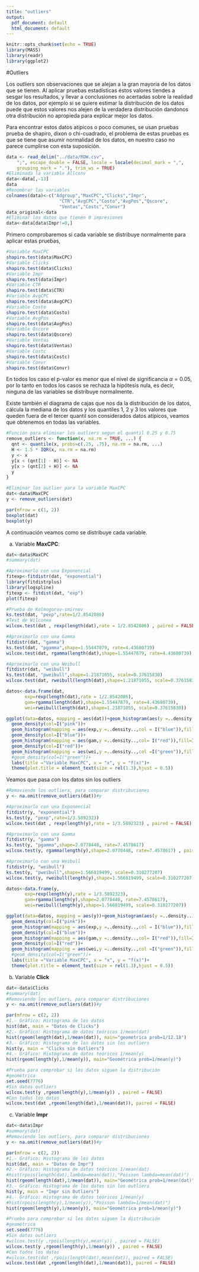 ```yaml
---
title: "outliers"
output:
  pdf_document: default
  html_document: default
---
```


```r
knitr::opts_chunk$set(echo = TRUE)
library(MASS)
library(readr)
library(ggplot2)
```

#Outliers 

Los outliers son observaciones que se alejan a la gran mayoria de los datos que se tienen. Al aplicar pruebas estadísticas éstos valores tiendes a sesgar los resultados, y llevar a conclusiones no acertadas sobre la realidad de los datos, por ejemplo si se quiere estimar la distribución de los datos puede que estos valores nos alejen de la verdadera distribución dandonos otra distribución no apropieda para explicar mejor los datos.

Para encontrar estos datos atípicos o poco comunes, se usan pruebas prueba de shapiro, dixon o chi-cuadrado, el problema de estas pruebas es que se tiene que asumir normalidad de los datos, en nuestro caso no parece cumplirse con esta suposición.

```r
data <- read_delim("../data/ROW.csv", 
    ";", escape_double = FALSE, locale = locale(decimal_mark = ",", 
    grouping_mark = "."), trim_ws = TRUE)
#Eliminada la variable Allconv
data<-data[,-13]
data
#Renombrar las variables
colnames(data)<-c("Adgroup","MaxCPC","Clicks","Impr",
                    "CTR","AvgCPC","Costo","AvgPos","Qscore",
                    "Ventas","Costc","Convr")
data_original<-data
#Eliminar los datos que tienen 0 impresiones
data<-data[data$Impr!=0,]
```

Primero comprobaremos si cada variable se distribuye normalmente para aplicar estas pruebas,
```r
#Variable MaxCPC
shapiro.test(data$MaxCPC)
#Variable Clicks
shapiro.test(data$Clicks)
#Variable Impr
shapiro.test(data$Impr)
#Variable CTR
shapiro.test(data$CTR)
#Variable AvgCPC
shapiro.test(data$AvgCPC)
#Variable Costo
shapiro.test(data$Costo)
#Variable AvgPos
shapiro.test(data$AvgPos)
#Variable Qscore
shapiro.test(data$Qscore)
#Variable Ventas
shapiro.test(data$Ventas)
#Variable Costc
shapiro.test(data$Costc)
#Variable Convr
shapiro.test(data$Convr)
```

En todos los caso el p-valor es menor que el nivel de significancia $\alpha=0.05$, por lo tanto en todos los casos se rechaza la hipótesis nula, es decir, ninguna de las variables se distribuye normalmente. 

Existe también el diagrama de cajas que nos da la distribución de los datos, cálcula la mediana de los datos y los quantiles 1, 2 y 3 los valores que queden fuera de el tercer quantil son considerados datos atípicos, veamos que obtenemos en todas las variables.

```r
#Función para eliminar los outliers segun el quantil 0.25 y 0.75
remove_outliers <- function(x, na.rm = TRUE, ...) {
  qnt <- quantile(x, probs=c(.25, .75), na.rm = na.rm, ...)
  H <- 1.5 * IQR(x, na.rm = na.rm)
  y <- x
  y[x < (qnt[1] - H)] <- NA
  y[x > (qnt[2] + H)] <- NA
  y
}

#Eliminar los outlier para la variable MaxCPC
dat<-data$MaxCPC
y <- remove_outliers(dat)

par(mfrow = c(1, 2))
boxplot(dat)
boxplot(y)
```

A continuación veamos como se distribuye cada variable.

a) Variable **MaxCPC**:

```r
dat<-data$MaxCPC
#summary(dat)

#Aproximarlo con una Exponencial
fitexp<-fitdistr(dat, "exponential")
library(fitdistrplus)
library(logspline)
fitexp <- fitdist(dat, "exp")
plot(fitexp)

#Prueba de Kolmogorov-smirnov
ks.test(dat, "pexp",rate=1/2.8542086)
#Test de Wilconxo
wilcox.test(dat , rexp(length(dat),rate = 1/2.8542086) , paired = FALSE)

#Aproximarlo con una Gamma
fitdistr(dat, "gamma")
ks.test(dat, "pgamma",shape=1.55447879, rate=4.43680739)
wilcox.test(dat, rgamma(length(dat),shape=1.55447879, rate=4.43680739) , paired = FALSE)

#Aproximarlo con una Weibull
fitdistr(dat, "weibull")
ks.test(dat, "pweibull",shape=1.21871055, scale=0.37615830)
wilcox.test(dat, rweibull(length(dat),shape=1.21871055, scale=0.37615830) , paired = FALSE)

datos<-data.frame(dat,
       exp=rexp(length(dat),rate = 1/2.8542086),
       gam=rgamma(length(dat),shape=1.55447879, rate=4.43680739),
       wei=rweibull(length(dat),shape=1.21871055, scale=0.37615830))

ggplot(data=datos, mapping = aes(dat))+geom_histogram(aes(y =..density..),fill=I("pink"),col=I("pink"), alpha=I(.2))+
  geom_density(col=I("pink"))+
  geom_histogram(mapping = aes(exp,y =..density..,col = I("blue")),fill=I("blue"),alpha=I(.1))+
  geom_density(col=I("blue"))+
  geom_histogram(mapping = aes(gam,y =..density..,col= I("red")),fill=I("red"),alpha=I(.1))+
  geom_density(col=I("red"))+
  geom_histogram(mapping = aes(wei,y =..density..,col =I("green")),fill=I("green"),alpha=I(.1))+
  #geom_density(col=I("green"))+
  labs(title ="Variable MaxCPC", x = "x", y = "f(x)")+
  theme(plot.title = element_text(size = rel(1.3),hjust = 0.5))
```

Veamos que pasa con los datos sin los outliers
```r
#Removiendo los outliers, para comparar distribuciones
y <- na.omit(remove_outliers(dat))#y

#Aproximarlo con una Exponencial
fitdistr(y, "exponential")
ks.test(y, "pexp",rate=1/3.5892323)
wilcox.test(dat , rexp(length(y),rate = 1/3.5892323) , paired = FALSE)

#Aproximarlo con una Gamma
fitdistr(y, "gamma")
ks.test(y, "pgamma",shape=2.0778448, rate=7.4578617)
wilcox.test(y, rgamma(length(y),shape=2.0778448, rate=7.4578617) , paired = FALSE)

#Aproximarlo con una Weibull
fitdistr(y, "weibull")
ks.test(y, "pweibull",shape=1.566819499, scale=0.310277207)
wilcox.test(y, rweibull(length(y),shape=1.566819499, scale=0.310277207) , paired = FALSE)

datos<-data.frame(y,
       exp=rexp(length(y),rate = 1/3.5892323),
       gam=rgamma(length(y),shape=2.0778448, rate=7.4578617),
       wei=rweibull(length(y),shape=1.566819499, scale=0.310277207))

ggplot(data=datos, mapping = aes(y))+geom_histogram(aes(y =..density..),fill=I("pink"),col=I("pink"), alpha=I(.2))+
  geom_density(col=I("pink"))+
  geom_histogram(mapping = aes(exp,y =..density..,col = I("blue")),fill=I("blue"),alpha=I(.1))+
  geom_density(col=I("blue"))+
  geom_histogram(mapping = aes(gam,y =..density..,col= I("red")),fill=I("red"),alpha=I(.1))+
  geom_density(col=I("red"))+
  geom_histogram(mapping = aes(wei,y =..density..,col =I("green")),fill=I("green"),alpha=I(.1))+
  #geom_density(col=I("green"))+
  labs(title ="Variable MaxCPC", x = "x", y = "f(x)")+
  theme(plot.title = element_text(size = rel(1.3),hjust = 0.5))
```

b) Variable **Click**

```r
dat<-data$Clicks
#summary(dat)
#Removiendo los outliers, para comparar distribuciones
y <- na.omit(remove_outliers(dat))#y

par(mfrow = c(2, 2))
#1.- Gráfico: Histograma de los datos
hist(dat, main = "Datos de Clicks")
#2.- Gráfico: Histograma de datos teóricos 1/mean(dat)
hist(rgeom(length(dat),1/mean(dat)), main="geometrica prob=1/12.18")
#3.- Gráfico: Histograma de los datos sin los outliers
hist(y, main = "Clicks sin Outliers")
#4.- Gráfico: Histograma de datos teóricos 1/mean(y)
hist(rgeom(length(y),1/mean(y)), main="Geométrica prob=1/mean(y)")

#Prueba para comprobar si los datos siguen la distribución
#geométrica
set.seed(7776)
#Sin datos outliers
wilcox.test(y ,rgeom(length(y),1/mean(y)) , paired = FALSE)
#Con todos los datos
wilcox.test(dat ,rgeom(length(dat),1/mean(dat)), paired = FALSE)
```

c) Variable **Impr**

```r
dat<-data$Impr
#summary(dat)
#Removiendo los outliers, para comparar distribuciones
y <- na.omit(remove_outliers(dat))#y

par(mfrow = c(2, 2))
#1.- Gráfico: Histograma de los datos
hist(dat, main = "Datos de Impr")
#2.- Gráfico: Histograma de datos teóricos 1/mean(dat)
#hist(rpois(length(dat),lambda=mean(dat)),"Poisson lambda=mean(dat)")
hist(rgeom(length(dat),1/mean(dat)), main="Geométrica prob=1/mean(dat)")
#3.- Gráfico: Histograma de los datos sin los outliers
hist(y, main = "Impr sin Outliers")
#4.- Gráfico: Histograma de datos teóricos 1/mean(y)
#hist(rpois(length(y),1/mean(y)),"Poisson lambda=1/mean(dat)")
hist(rgeom(length(y),1/mean(y)), main="Geométrica prob=1/mean(y)")

#Prueba para comprobar si los datos siguen la distribución
#geométrica
set.seed(7776)
#Sin datos outliers
#wilcox.test(y ,rpois(length(y),mean(y)) , paired = FALSE)
wilcox.test(y ,rgeom(length(y),1/mean(y)) , paired = FALSE)
#Con todos los datos
#wilcox.test(dat ,rpois(length(dat),mean(dat)), paired = FALSE)
wilcox.test(dat ,rgeom(length(dat),1/mean(dat)), paired = FALSE)
```